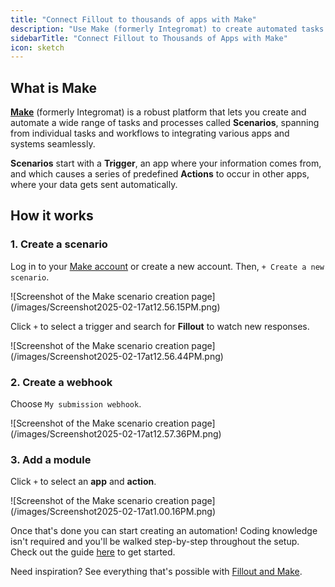 ```yaml
---
title: "Connect Fillout to thousands of apps with Make"
description: "Use Make (formerly Integromat) to create automated tasks and workflows that seamlessly integrate with Fillout forms."
sidebarTitle: "Connect Fillout to Thousands of Apps with Make"
icon: sketch
---
```


## What is Make

[**Make**](https://www.make.com/) (formerly Integromat) is a robust platform that lets you create and automate a wide range of tasks and processes called **Scenarios**, spanning from individual tasks and workflows to integrating various apps and systems seamlessly.

**Scenarios** start with a **Trigger**, an app where your information comes from, and which causes a series of predefined **Actions** to occur in other apps, where your data gets sent automatically.

## How it works

### 1. Create a scenario

Log in to your [Make account](https://www.make.com/register) or create a new account. Then, `+ Create a new scenario`.

<Frame>
  ![Screenshot of the Make scenario creation page](/images/Screenshot2025-02-17at12.56.15PM.png)
</Frame>

Click `+` to select a trigger and search for **Fillout** to watch new responses.

<Frame style={{ width: '480px', height: '390px' }}>
  ![Screenshot of the Make scenario creation page](/images/Screenshot2025-02-17at12.56.44PM.png)
</Frame>

### 2. Create a webhook

Choose `My submission webhook`.

<Frame style={{ width: '480px', height: '257px' }}>
  ![Screenshot of the Make scenario creation page](/images/Screenshot2025-02-17at12.57.36PM.png)
</Frame>

### 3. Add a module

Click `+` to select an **app** and **action**.

<Frame style={{ width: '576px', height: '224px' }}>
  ![Screenshot of the Make scenario creation page](/images/Screenshot2025-02-17at1.00.16PM.png)
</Frame>

Once that's done you can start creating an automation\! Coding knowledge isn't required and you'll be walked step-by-step throughout the setup. Check out the guide [here](https://www.make.com/en/help/scenarios/creating-a-scenario) to get started.

Need inspiration? See everything that's possible with [Fillout and Make](https://www.make.com/en/integrations/fillout).
